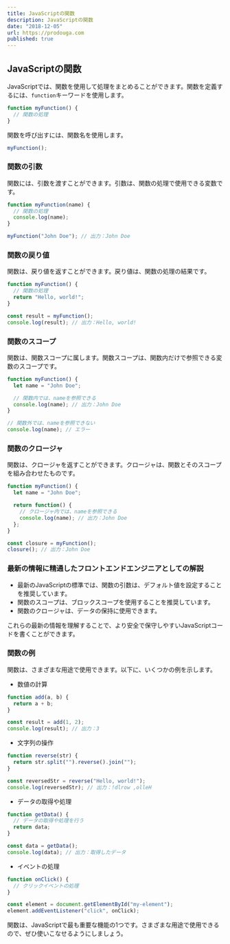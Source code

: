```yaml
---
title: JavaScriptの関数
description: JavaScriptの関数
date: "2018-12-05"
url: https://prodouga.com
published: true
---
```


## JavaScriptの関数

JavaScriptでは、関数を使用して処理をまとめることができます。関数を定義するには、`function`キーワードを使用します。

```javascript
function myFunction() {
  // 関数の処理
}
```

関数を呼び出すには、関数名を使用します。

```javascript
myFunction();
```

### 関数の引数

関数には、引数を渡すことができます。引数は、関数の処理で使用できる変数です。

```javascript
function myFunction(name) {
  // 関数の処理
  console.log(name);
}

myFunction("John Doe"); // 出力：John Doe
```

### 関数の戻り値

関数は、戻り値を返すことができます。戻り値は、関数の処理の結果です。

```javascript
function myFunction() {
  // 関数の処理
  return "Hello, world!";
}

const result = myFunction();
console.log(result); // 出力：Hello, world!
```

### 関数のスコープ

関数は、関数スコープに属します。関数スコープは、関数内だけで参照できる変数のスコープです。

```javascript
function myFunction() {
  let name = "John Doe";

  // 関数内では、nameを参照できる
  console.log(name); // 出力：John Doe
}

// 関数外では、nameを参照できない
console.log(name); // エラー
```

### 関数のクロージャ

関数は、クロージャを返すことができます。クロージャは、関数とそのスコープを組み合わせたものです。

```javascript
function myFunction() {
  let name = "John Doe";

  return function() {
    // クロージャ内では、nameを参照できる
    console.log(name); // 出力：John Doe
  };
}

const closure = myFunction();
closure(); // 出力：John Doe
```

### 最新の情報に精通したフロントエンドエンジニアとしての解説

* 最新のJavaScriptの標準では、関数の引数は、デフォルト値を設定することを推奨しています。
* 関数のスコープは、ブロックスコープを使用することを推奨しています。
* 関数のクロージャは、データの保持に使用できます。

これらの最新の情報を理解することで、より安全で保守しやすいJavaScriptコードを書くことができます。

### 関数の例

関数は、さまざまな用途で使用できます。以下に、いくつかの例を示します。

* 数値の計算

```javascript
function add(a, b) {
  return a + b;
}

const result = add(1, 2);
console.log(result); // 出力：3
```

* 文字列の操作

```javascript
function reverse(str) {
  return str.split("").reverse().join("");
}

const reversedStr = reverse("Hello, world!");
console.log(reversedStr); // 出力：!dlrow ,olleH
```

* データの取得や処理

```javascript
function getData() {
  // データの取得や処理を行う
  return data;
}

const data = getData();
console.log(data); // 出力：取得したデータ
```

* イベントの処理

```javascript
function onClick() {
  // クリックイベントの処理
}

const element = document.getElementById("my-element");
element.addEventListener("click", onClick);
```

関数は、JavaScriptで最も重要な機能の1つです。さまざまな用途で使用できるので、ぜひ使いこなせるようにしましょう。